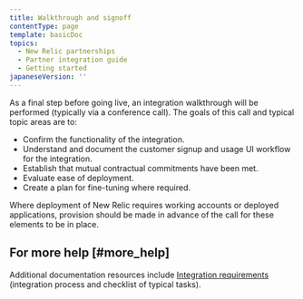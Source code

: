 ```yaml
---
title: Walkthrough and signoff
contentType: page
template: basicDoc
topics:
  - New Relic partnerships
  - Partner integration guide
  - Getting started
japaneseVersion: ''
---
```


As a final step before going live, an integration walkthrough will be performed (typically via a conference call). The goals of this call and typical topic areas are to:

* Confirm the functionality of the integration.
* Understand and document the customer signup and usage UI workflow for the integration.
* Establish that mutual contractual commitments have been met.
* Evaluate ease of deployment.
* Create a plan for fine-tuning where required.

Where deployment of New Relic requires working accounts or deployed applications, provision should be made in advance of the call for these elements to be in place.

## For more help [#more_help]

Additional documentation resources include [Integration requirements](/docs/accounts-partnerships/partnerships/partner-integration-guide/integration-requirements) (integration process and checklist of typical tasks).

